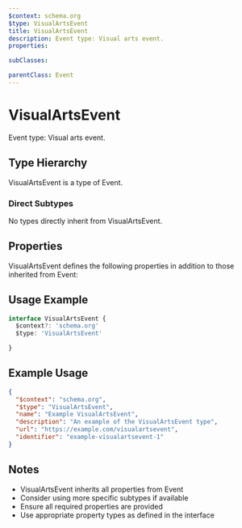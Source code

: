 ```yaml
---
$context: schema.org
$type: VisualArtsEvent
title: VisualArtsEvent
description: Event type: Visual arts event.
properties:

subClasses:

parentClass: Event
---
```


# VisualArtsEvent

Event type: Visual arts event.

## Type Hierarchy

VisualArtsEvent is a type of Event.

### Direct Subtypes

No types directly inherit from VisualArtsEvent.

## Properties

VisualArtsEvent defines the following properties in addition to those inherited from Event:



## Usage Example

```typescript
interface VisualArtsEvent {
  $context?: 'schema.org'
  $type: 'VisualArtsEvent'

}
```

## Example Usage

```json
{
  "$context": "schema.org",
  "$type": "VisualArtsEvent",
  "name": "Example VisualArtsEvent",
  "description": "An example of the VisualArtsEvent type",
  "url": "https://example.com/visualartsevent",
  "identifier": "example-visualartsevent-1"
}
```

## Notes

- VisualArtsEvent inherits all properties from Event
- Consider using more specific subtypes if available
- Ensure all required properties are provided
- Use appropriate property types as defined in the interface
